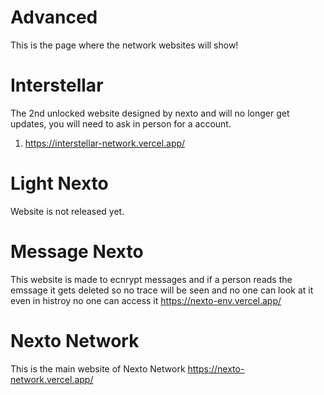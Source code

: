 # Advanced

This is the page where the network websites will show!

# Interstellar
The 2nd unlocked website designed by nexto and will no longer get updates, you will need to ask in person for a account.
1. https://interstellar-network.vercel.app/

# Light Nexto
Website is not released yet.

# Message Nexto
This website is made to ecnrypt messages and if a person reads the emssage it gets deleted so no trace will be seen and no one can look at it even in histroy no one can access it
https://nexto-env.vercel.app/

# Nexto Network
This is the main website of Nexto Network
https://nexto-network.vercel.app/
